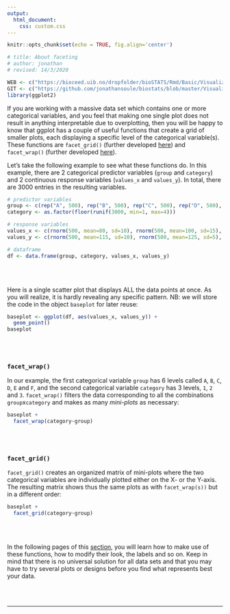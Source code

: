 ```yaml
---
output:
  html_document:
    css: custom.css
--- 
```


```r
knitr::opts_chunk$set(echo = TRUE, fig.align='center')

# title: About faceting
# author: jonathan
# revised: 14/3/2020 

WEB <- c("https://bioceed.uib.no/dropfolder/bioSTATS/Rmd/Basic/Visualizing/Faceted/about-faceting.html")
GIT <- c("https://github.com/jonathansoule/biostats/blob/master/Visualizing/Faceted/about-faceting.Rmd")
library(ggplot2)

```
If you are working with a massive data set which contains one or more categorical variables, and you feel that making one single plot does not result in anything interpretable due to overplotting, then you will be happy to know that ggplot has a couple of useful functions that create a grid of smaller plots, each displaying a specific level of the categorical variable(s). These functions are `facet_grid()` (further developed [here](https://biostats.w.uib.no/facet_grid/){target="_blank"}) and `facet_wrap()` (further developed [here](https://biostats.w.uib.no/facet_wrap/){target="_blank"}).

Let's take the following example to see what these functions do. In this example, there are 2 categorical predictor variables (`group` and `category`) and 2 continuous response variables (`values_x` and `values_y`). In total, there are 3000 entries in the resulting variables.

```r
# predictor variables
group <- c(rep("A", 500), rep("B", 500), rep("C", 500), rep("D", 500), rep("E", 500), rep("F", 500))
category <- as.factor(floor(runif(3000, min=1, max=4)))

# response variables
values_x <- c(rnorm(500, mean=80, sd=10), rnorm(500, mean=100, sd=15), rnorm(500, mean=120, sd=10), rnorm(500, mean=75, sd=20), rnorm(500, mean=95, sd=10), rnorm(500, mean=115, sd=15))
values_y <- c(rnorm(500, mean=115, sd=10), rnorm(500, mean=125, sd=5), rnorm(500, mean=105, sd=10), rnorm(500, mean=85, sd=20), rnorm(500, mean=95, sd=10), rnorm(500, mean=90, sd=15))

# dataframe
df <- data.frame(group, category, values_x, values_y)
```
<br/><br/>

Here is a single scatter plot that displays ALL the data points at once. As you will realize, it is hardly revealing any specific pattern. NB: we will store the code in the object `baseplot` for later reuse:
```r
baseplot <- ggplot(df, aes(values_x, values_y)) +
  geom_point()
baseplot
```
<br/><br/>

### `facet_wrap()`

In our example, the first categorical variable `group` has 6 levels called `A`, `B`, `C`, `D`, `E` and `F`, and the second categorical variable `category` has 3 levels, `1`, `2` and `3  `. `facet_wrap()` filters the data corresponding to all the  combinations `group`x`category` and makes as many *mini-plots* as necessary: 
```r
baseplot +
  facet_wrap(category~group)
```
<br/><br/>


### `facet_grid()`

`facet_grid()` creates an organized matrix of mini-plots where the two categorical variables are individually plotted either on the X- or the Y-axis. The resulting matrix shows thus the same plots as with `facet_wrap(s))` but in a different order:
```r
baseplot +
  facet_grid(category~group)
```
<br/><br/>

In the following pages of this [section](https://biostats.w.uib.no/topics/data-visualization-with-ggplot2/faceted-plots/){target="_blank"}, you will learn how to make use of these functions, how to modify their look, the labels and so on. Keep in mind that there is no universal solution for all data sets and that you may have to try several plots or designs before you find what represents best your data.

<br/><br/>



***
<!-- UNCOMMENT TO ACTIVATE
Get the Rmarkdown file corresponding to this page on [GitHub](`r GIT`){target="_blank"}.
-->

